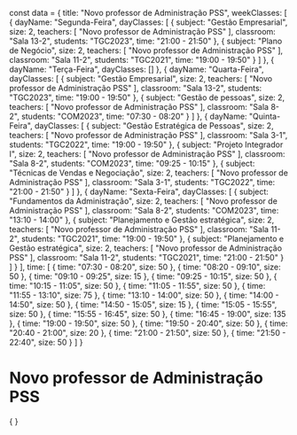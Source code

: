 const data = {
  title: "Novo professor de Administração PSS",
  weekClasses: [
    {
      dayName: "Segunda-Feira",
      dayClasses: [
        {
          subject: "Gestão Empresarial",
          size: 2,
          teachers: [
            "Novo professor de Administração PSS"
          ],
          classroom: "Sala 13-2",
          students: "TGC2023",
          time: "21:00 - 21:50"
        },
        {
          subject: "Plano de Negócio",
          size: 2,
          teachers: [
            "Novo professor de Administração PSS"
          ],
          classroom: "Sala 11-2",
          students: "TGC2021",
          time: "19:00 - 19:50"
        }
      ]
    },
    {
      dayName: "Terça-Feira",
      dayClasses: []
    },
    {
      dayName: "Quarta-Feira",
      dayClasses: [
        {
          subject: "Gestão Empresarial",
          size: 2,
          teachers: [
            "Novo professor de Administração PSS"
          ],
          classroom: "Sala 13-2",
          students: "TGC2023",
          time: "19:00 - 19:50"
        },
        {
          subject: "Gestão de pessoas",
          size: 2,
          teachers: [
            "Novo professor de Administração PSS"
          ],
          classroom: "Sala 8-2",
          students: "COM2023",
          time: "07:30 - 08:20"
        }
      ]
    },
    {
      dayName: "Quinta-Feira",
      dayClasses: [
        {
          subject: "Gestão Estratégica de Pessoas",
          size: 2,
          teachers: [
            "Novo professor de Administração PSS"
          ],
          classroom: "Sala 3-1",
          students: "TGC2022",
          time: "19:00 - 19:50"
        },
        {
          subject: "Projeto Integrador I",
          size: 2,
          teachers: [
            "Novo professor de Administração PSS"
          ],
          classroom: "Sala 8-2",
          students: "COM2023",
          time: "09:25 - 10:15"
        },
        {
          subject: "Técnicas de Vendas e Negociação",
          size: 2,
          teachers: [
            "Novo professor de Administração PSS"
          ],
          classroom: "Sala 3-1",
          students: "TGC2022",
          time: "21:00 - 21:50"
        }
      ]
    },
    {
      dayName: "Sexta-Feira",
      dayClasses: [
        {
          subject: "Fundamentos da Administração",
          size: 2,
          teachers: [
            "Novo professor de Administração PSS"
          ],
          classroom: "Sala 8-2",
          students: "COM2023",
          time: "13:10 - 14:00"
        },
        {
          subject: "Planejamento e Gestão estratégica",
          size: 2,
          teachers: [
            "Novo professor de Administração PSS"
          ],
          classroom: "Sala 11-2",
          students: "TGC2021",
          time: "19:00 - 19:50"
        },
        {
          subject: "Planejamento e Gestão estratégica",
          size: 2,
          teachers: [
            "Novo professor de Administração PSS"
          ],
          classroom: "Sala 11-2",
          students: "TGC2021",
          time: "21:00 - 21:50"
        }
      ]
    }
  ],
  time: [
    {
      time: "07:30 - 08:20",
      size: 50
    },
    {
      time: "08:20 - 09:10",
      size: 50
    },
    {
      time: "09:10 - 09:25",
      size: 15
    },
    {
      time: "09:25 - 10:15",
      size: 50
    },
    {
      time: "10:15 - 11:05",
      size: 50
    },
    {
      time: "11:05 - 11:55",
      size: 50
    },
    {
      time: "11:55 - 13:10",
      size: 75
    },
    {
      time: "13:10 - 14:00",
      size: 50
    },
    {
      time: "14:00 - 14:50",
      size: 50
    },
    {
      time: "14:50 - 15:05",
      size: 15
    },
    {
      time: "15:05 - 15:55",
      size: 50
    },
    {
      time: "15:55 - 16:45",
      size: 50
    },
    {
      time: "16:45 - 19:00",
      size: 135
    },
    {
      time: "19:00 - 19:50",
      size: 50
    },
    {
      time: "19:50 - 20:40",
      size: 50
    },
    {
      time: "20:40 - 21:00",
      size: 20
    },
    {
      time: "21:00 - 21:50",
      size: 50
    },
    {
      time: "21:50 - 22:40",
      size: 50
    }
  ]
}

# Novo professor de Administração PSS

<div>
    {
        <Grid
            title={data.title} 
            weekClasses={data.weekClasses} 
            time={data.time}
        />
    }
</div>